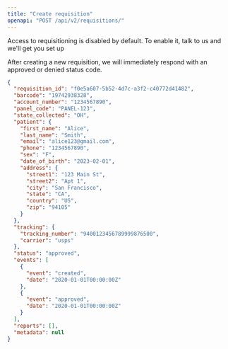 ```yaml
---
title: "Create requisition"
openapi: "POST /api/v2/requisitions/"
---
```


<Tip>Access to requisitioning is disabled by default. To enable it, talk to us and we'll get you set up</Tip>

After creating a new requisition, we will immediately respond with an approved or denied status code.

<ResponseExample>

  ```json Response
  {
    "requisition_id": "f0e5a607-5b52-4d7c-a3f2-c40772d41482",
    "barcode": "19742938328",
    "account_number": "1234567890",
    "panel_code": "PANEL-123",
    "state_collected": "OH",
    "patient": {
      "first_name": "Alice",
      "last_name": "Smith",
      "email": "alice123@gmail.com",
      "phone": "1234567890",
      "sex": "F",
      "date_of_birth": "2023-02-01",
      "address": {
        "street1": "123 Main St",
        "street2": "Apt 1",
        "city": "San Francisco",
        "state": "CA",
        "country": "US",
        "zip": "94105"
      }
    },
    "tracking": {
      "tracking_number": "9400123456789999876500",
      "carrier": "usps"
    },
    "status": "approved",
    "events": [
      {
        "event": "created",
        "date": "2020-01-01T00:00:00Z"
      },
      {
        "event": "approved",
        "date": "2020-01-01T00:00:00Z"
      }
    ],
    "reports": [],
    "metadata": null
  }
  ```

</ResponseExample>
